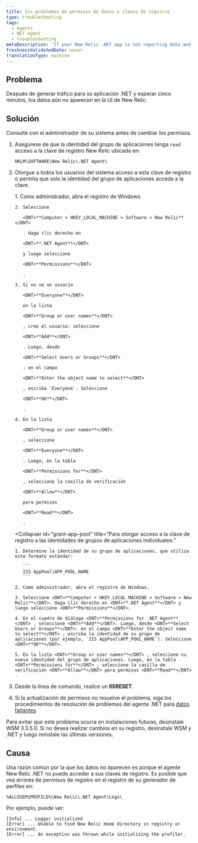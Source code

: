 ```yaml
---
title: Sin problemas de permisos de datos y claves de registro
type: troubleshooting
tags:
  - Agents
  - NET agent
  - Troubleshooting
metaDescription: 'If your New Relic .NET app is not reporting data and you see permissions errors for registry keys, follow these troubleshooting procedures.'
freshnessValidatedDate: never
translationType: machine
---
```


## Problema

Después de generar tráfico para su aplicación .NET y esperar cinco minutos, los datos aún no aparecen en la UI de New Relic.

## Solución

<Callout variant="important">
  Consulte con el administrador de su sistema antes de cambiar los permisos.
</Callout>

1. Asegúrese de que la identidad del grupo de aplicaciones tenga `read` acceso a la clave de registro New Relic ubicada en:

   ```
   HKLM\SOFTWARE\New Relic\.NET Agent\
   ```

2. Otorgue a todos los usuarios del sistema acceso a esta clave de registro o permita que solo la identidad del grupo de aplicaciones acceda a la clave.

   <CollapserGroup>
     <Collapser
       id="grant-everyone"
       title="Para otorgar acceso a todos los usuarios a la clave de registro:"
     >
       1. Como administrador, abra el registro de Windows.

       2. Seleccione

          <DNT>**Computer > HKEY_LOCAL_MACHINE > Software > New Relic**</DNT>

          . Haga clic derecho en

          <DNT>**.NET Agent**</DNT>

          y luego seleccione

          <DNT>**Permissions**</DNT>

          .

       3. Si no ve un usuario

          <DNT>**Everyone**</DNT>

          en la lista

          <DNT>**Group or user names**</DNT>

          , cree el usuario: seleccione

          <DNT>**Add**</DNT>

          . Luego, desde

          <DNT>**Select Users or Groups**</DNT>

          : en el campo

          <DNT>**Enter the object name to select**</DNT>

          , escriba `Everyone`. Seleccione

          <DNT>**OK**</DNT>

          .

       4. En la lista

          <DNT>**Group or user names**</DNT>

          , seleccione

          <DNT>**Everyone**</DNT>

          . Luego, en la tabla

          <DNT>**Permissions for**</DNT>

          , seleccione la casilla de verificación

          <DNT>**Allow**</DNT>

          para permisos

          <DNT>**Read**</DNT>

          .
     </Collapser>

     <Collapser
       id="grant-app-pool"
       title="Para otorgar acceso a la clave de registro a las identidades de grupos de aplicaciones individuales:"
     >
       1. Determine la identidad de su grupo de aplicaciones, que utiliza este formato estándar:

          ```
          IIS AppPool\APP_POOL_NAME
          ```

       2. Como administrador, abra el registro de Windows.

       3. Seleccione <DNT>**Computer > HKEY_LOCAL_MACHINE > Software > New Relic**</DNT>. Haga clic derecho en <DNT>**.NET Agent**</DNT> y luego seleccione <DNT>**Permissions**</DNT>.

       4. En el cuadro de diálogo <DNT>**Permissions for .NET Agent**</DNT> , seleccione <DNT>**Add**</DNT>. Luego, desde <DNT>**Select Users or Groups**</DNT>: en el campo <DNT>**Enter the object name to select**</DNT> , escriba la identidad de su grupo de aplicaciones (por ejemplo, `IIS AppPool\APP_POOL_NAME`). Seleccione <DNT>**OK**</DNT>.

       5. En la lista <DNT>**Group or user names**</DNT> , seleccione su nueva identidad del grupo de aplicaciones. Luego, en la tabla <DNT>**Permissions for**</DNT> , seleccione la casilla de verificación <DNT>**Allow**</DNT> para permisos <DNT>**Read**</DNT> .
     </Collapser>
   </CollapserGroup>

3. Desde la línea de comando, realice un <DNT>**IISRESET**</DNT>.

4. Si la actualización de permisos no resuelve el problema, siga los procedimientos de resolución de problemas del agente .NET para [datos faltantes](/docs/agents/net-agent/troubleshooting/no-data-appears-net).

<Callout variant="tip">
  Para evitar que este problema ocurra en instalaciones futuras, desinstale WSM 3.3.5.0. Si no desea realizar cambios en su registro, desinstale WSM y .NET y luego reinstale las últimas versiones.
</Callout>

## Causa

Una razón común por la que los datos no aparecen es porque el agente New Relic .NET no puede acceder a sus claves de registro. Es posible que vea errores de permisos de registro en el registro de su generador de perfiles en:

```
%ALLUSERSPROFILE%\New Relic\.NET Agent\Logs\
```

Por ejemplo, puede ver:

```
[Info] ... Logger initialized
[Error] ... Unable to find New Relic Home directory in registry or environment.
[Error] ... An exception was thrown while initializing the profiler.
```